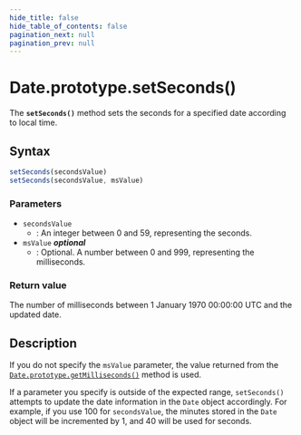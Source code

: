 ```yaml
---
hide_title: false
hide_table_of_contents: false
pagination_next: null
pagination_prev: null
---
```

# Date.prototype.setSeconds()

The **`setSeconds()`** method sets the seconds for a specified
date according to local time.

## Syntax

```js
setSeconds(secondsValue)
setSeconds(secondsValue, msValue)
```

### Parameters

- `secondsValue`
  - : An integer between 0 and 59, representing the seconds.
- `msValue` _**optional**_
  - : Optional. A number between 0 and 999, representing the milliseconds.

### Return value

The number of milliseconds between 1 January 1970 00:00:00 UTC and the updated date.

## Description

If you do not specify the `msValue` parameter, the value returned
from the [`Date.prototype.getMilliseconds()`](./getMilliseconds.md) method is
used.

If a parameter you specify is outside of the expected range, `setSeconds()`
attempts to update the date information in the `Date` object accordingly.
For example, if you use 100 for `secondsValue`, the minutes stored
in the `Date` object will be incremented by 1, and 40 will be used for
seconds.
